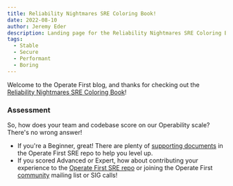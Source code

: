 ```yaml
---
title: Reliability Nightmares SRE Coloring Book!
date: 2022-08-10
author: Jeremy Eder
description: Landing page for the Reliability Nightmares SRE Coloring Book by Red Hat
tags:
  - Stable
  - Secure
  - Performant
  - Boring
---
```


Welcome to the Operate First blog, and thanks for checking out the [Reliability Nightmares SRE Coloring Book](https://github.com/operate-first/sre/blob/main/sre-coloring-book/red-hat-sre-coloring-book.pdf)!

### Assessment

So, how does your team and codebase score on our Operability scale? There's no wrong answer!

* If you're a Beginner, great! There are plenty of [supporting documents](https://github.com/operate-first/sre) in the Operate First SRE repo to help you level up.  
* If you scored Advanced or Expert, how about contributing your experience to the [Operate First SRE repo](https://github.com/operate-first/sre/blob/main/ADRs/RH/SIG-SRE/ADR-00000%20Template.md) or joining the Operate First [community](https://www.operate-first.cloud/our-community) mailing list or SIG calls!
